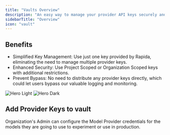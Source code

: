 ```yaml
---
title: "Vaults Overview"
description: "An easy way to manage your provider API keys securely and simplify usage of your provider key"
sidebarTitle: "Overview"
icon: "vault"
---
```


## Benefits

- Simplified Key Management: Use just one key provided by Rapida, eliminating the need to manage multiple provider keys.
- Enhanced Security: Use Project Scoped or Organization Scoped keys with additional restrictions.
- Prevent Bypass: No need to distribute any provider keys directly, which could let users bypass our valuable logging and monitoring.

<img
  className="block dark:hidden"
  src="/images/light-sc-07.png"
  alt="Hero Light"
/>
<img className="hidden dark:block" src="/images/sc-07.png" alt="Hero Dark" />

## Add Provider Keys to vault

Organization's Admin can configure the Model Provider credentials for the models they are going to use to experiment or use in production.
